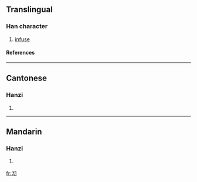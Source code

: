 ==Translingual==
===Han character===
{{Han char|rn=85|rad=水|as=04|sn=7|four=3712<sub>0</sub>|canj=水心尸竹 (EPSH)}}
# [[infuse]]
====References====
{{Han ref|kx=0611.050|dkj=17199|dj=1003.090|hdz=31562.040|uh=6C8F|ud=27791|bh=CB50|bd=52048}}

----
==Cantonese==
===Hanzi===
{{yue-hanzi|jyut=|y=chai1}}
# {{defn|Cantonese}}

----
==Mandarin==
===Hanzi===
{{cmn-hanzi|pin=[[qiē]] (qie1)|wg=ch'ieh<sup>1</sup>}}
# {{defn|Mandarin}}

[[fr:沏]]